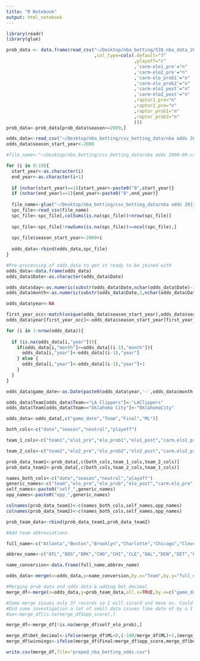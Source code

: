 ```yaml
---
title: "R Notebook"
output: html_notebook
---
```


```r
library(readr)
library(glue)
```

```r
prob_data <- data.frame(read_csv("~/Desktop/nba_betting/538_nba_data_2020_11_21.csv"
                                 ,col_type=cols(.default="?"
                                                ,playoff="c"
                                                ,'carm-elo1_pre'="n"
                                                ,'carm-elo2_pre'="n"
                                                ,'carm-elo_prob1'="n"
                                                ,'carm-elo_prob2'="n"
                                                ,'carm-elo1_post'="n"
                                                ,'carm-elo2_post'="n"
                                                ,raptor1_pre="n"
                                                ,raptor2_pre="n"
                                                ,raptor_prob1="n"
                                                ,raptor_prob2="n"
                                                )))
prob_data<-prob_data[prob_data$season>=2009,]
```

```r
odds_data<-read_csv("~/Desktop/nba_betting/csv_betting_data/nba odds 2008-09.csv")
odds_data$season_start_year<-2008

#file_name<-"~/Desktop/nba_betting/csv_betting_data/nba odds 2008-09.csv"

for (i in 9:19){
  start_year<-as.character(i)
  end_year<-as.character(i+1)
  
  if (nchar(start_year)==1){start_year<-paste0("0",start_year)}
  if (nchar(end_year)==1){end_year<-paste0("0",end_year)}
  
  file_name<-glue("~/Desktop/nba_betting/csv_betting_data/nba odds 20{start_year}-{end_year}.csv")
  spc_file<-read_csv(file_name)
  spc_file<-spc_file[,colSums(is.na(spc_file))<nrow(spc_file)]
  
  spc_file<-spc_file[!rowSums(is.na(spc_file))==ncol(spc_file),]
  
  spc_file$season_start_year<-2000+i
  
  odds_data<-rbind(odds_data,spc_file)
}

```

```r
#Pre-processing of odds_data to get it ready to be joined with
odds_data<-data.frame(odds_data)
odds_data$Date<-as.character(odds_data$Date)

odds_data$day<-as.numeric(substr(odds_data$Date,nchar(odds_data$Date)-1,nchar(odds_data$Date)))
odds_data$month<-as.numeric(substr(odds_data$Date,1,nchar(odds_data$Date)-2))

odds_data$year<-NA

first_year_occ<-match(unique(odds_data$season_start_year),odds_data$season_start_year)
odds_data$year[first_year_occ]<-odds_data$season_start_year[first_year_occ]

for (i in 1:nrow(odds_data)){
  
  if (is.na(odds_data[i,"year"])){
    if(odds_data[i,"month"]>=odds_data[(i-1),"month"]){
      odds_data[i,"year"]<-odds_data[(i-1),"year"]
    } else {
      odds_data[i,"year"]<-odds_data[(i-1),"year"]+1
    }
  }
}

odds_data$game_date<-as.Date(paste0(odds_data$year,'-',odds_data$month,'-',odds_data$day))

odds_data$Team[odds_data$Team=="LA Clippers"]<-"LAClippers"
odds_data$Team[odds_data$Team=="Oklahoma City"]<-"OklahomaCity"

```

```r
odds_data<-odds_data[,c("game_date","Team","Final","ML")]
```

```r
both_cols<-c("date","season","neutral","playoff")

team_1_cols<-c("team1","elo1_pre","elo_prob1","elo1_post","carm.elo1_pre","carm.elo_prob1","carm.elo1_post","raptor1_pre","raptor_prob1","score1")

team_2_cols<-c("team2","elo2_pre","elo_prob2","elo2_post","carm.elo2_pre","carm.elo_prob2","carm.elo2_post","raptor2_pre","raptor_prob2","score2")

prob_data_team1<-prob_data[,c(both_cols,team_1_cols,team_2_cols)]
prob_data_team2<-prob_data[,c(both_cols,team_2_cols,team_1_cols)]

names_both_cols<-c("date","season","neutral","playoff")
generic_names<-c("team","elo_pre","elo_prob","elo_post","carm.elo_pre","carm.elo_prob","carm.elo_post","raptor_pre","raptor_prob","score")
self_names<-paste0("self_",generic_names)
opp_names<-paste0("opp_",generic_names)

colnames(prob_data_team1)<-c(names_both_cols,self_names,opp_names)
colnames(prob_data_team2)<-c(names_both_cols,self_names,opp_names)

prob_team_data<-rbind(prob_data_team1,prob_data_team2)
```

```r
#Add team abbreviations

full_name<-c("Atlanta","Boston","Brooklyn","Charlotte","Chicago","Cleveland","Dallas","Denver","Detroit","GoldenState","Houston","Indiana","LAClippers","LALakers","Memphis","Miami","Milwaukee","Minnesota","NewJersey","NewOrleans","NewYork","OklahomaCity","Orlando","Philadelphia","Phoenix","Portland","Sacramento","SanAntonio","Toronto","Utah","Washington")

abbrev_name<-c("ATL","BOS","BRK","CHO","CHI","CLE","DAL","DEN","DET","GSW","HOU","IND","LAC","LAL","MEM","MIA","MIL","MIN","NJN","NOP","NYK","OKC","ORL","PHI","PHO","POR","SAC","SAS","TOR","UTA","WAS")

name_conversion<-data.frame(full_name,abbrev_name)

odds_data<-merge(x=odds_data,y=name_conversion,by.x="Team",by.y="full_name",all.x=TRUE)
```



```r
#Merging prob data and odds data & adding bet_decimal
merge_df<-merge(x=odds_data,y=prob_team_data,all.x=TRUE,by.x=c("game_date","abbrev_name","Final"),by.y=c("date","self_team","self_score"))

#Some merge issues only 37 records so I will sicard and move on. Could be manually fixed late.
#Did some investigation a lot of small data issues like date of by a 1 day or total points off by 1.
#aa<-merge_df[is.na(merge_df$opp_score),]

merge_df<-merge_df[!is.na(merge_df$self_elo_prob),]


```

```r
merge_df$bet_decimal<-ifelse(merge_df$ML<0,(-100/merge_df$ML)+1,(merge_df$ML/100)+1)
merge_df$winnings<-ifelse(merge_df$Final>merge_df$opp_score,merge_df$bet_decimal,0)

write.csv(merge_df,file="preped_nba_betting_odds.csv")
```


